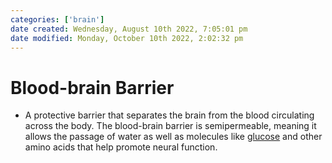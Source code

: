 ```yaml
---
categories: ['brain']
date created: Wednesday, August 10th 2022, 7:05:01 pm
date modified: Monday, October 10th 2022, 2:02:32 pm
---
```


# Blood-brain Barrier
- A protective barrier that separates the brain from the blood circulating across the body. The blood-brain barrier is semipermeable, meaning it allows the passage of water as well as molecules like [glucose](Glucose.qmd) and other amino acids that help promote neural function.



